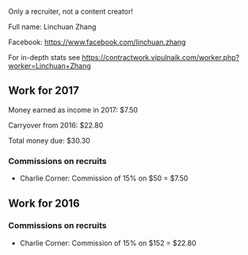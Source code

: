 Only a recruiter, not a content creator!

Full name: Linchuan Zhang

Facebook: https://www.facebook.com/linchuan.zhang

For in-depth stats see https://contractwork.vipulnaik.com/worker.php?worker=Linchuan+Zhang

== Work for 2017 ==

Money earned as income in 2017: $7.50

Carryover from 2016: $22.80

Total money due: $30.30

=== Commissions on recruits ===

* Charlie Corner: Commission of 15% on $50 = $7.50

== Work for 2016 ==

=== Commissions on recruits ===

* Charlie Corner: Commission of 15% on $152 = $22.80
